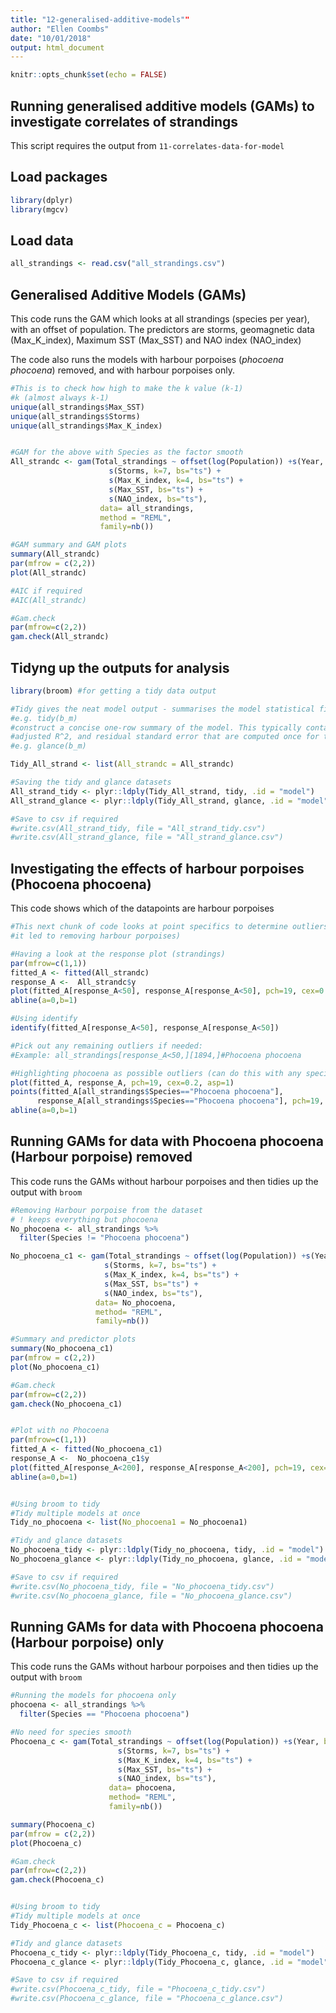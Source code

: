```yaml
---
title: "12-generalised-additive-models""
author: "Ellen Coombs"
date: "10/01/2018"
output: html_document
---
```


```r
knitr::opts_chunk$set(echo = FALSE)
```

## Running generalised additive models (GAMs) to investigate correlates of strandings
This script requires the output from `11-correlates-data-for-model`

## Load packages 
```r
library(dplyr)
library(mgcv)
```

## Load data 
```r

all_strandings <- read.csv("all_strandings.csv")

```

## Generalised Additive Models (GAMs)
This code runs the GAM which looks at all strandings (species per year), with an offset of population. The predictors are storms, geomagnetic data (Max_K_index), Maximum SST (Max_SST) and NAO index (NAO_index)

The code also runs the models with harbour porpoises (_phocoena phocoena_) removed, and with harbour porpoises only. 
```r

#This is to check how high to make the k value (k-1)
#k (almost always k-1)
unique(all_strandings$Max_SST)
unique(all_strandings$Storms)
unique(all_strandings$Max_K_index)


#GAM for the above with Species as the factor smooth 
All_strandc <- gam(Total_strandings ~ offset(log(Population)) +s(Year, Species, bs="fs") +
                      s(Storms, k=7, bs="ts") +
                      s(Max_K_index, k=4, bs="ts") +
                      s(Max_SST, bs="ts") +
                      s(NAO_index, bs="ts"), 
                    data= all_strandings, 
                    method = "REML",
                    family=nb())

#GAM summary and GAM plots 
summary(All_strandc)
par(mfrow = c(2,2))
plot(All_strandc)

#AIC if required 
#AIC(All_strandc)

#Gam.check
par(mfrow=c(2,2))
gam.check(All_strandc)

```


## Tidyng up the outputs for analysis 
```r

library(broom) #for getting a tidy data output 

#Tidy gives the neat model output - summarises the model statistical findings 
#e.g. tidy(b_m)
#construct a concise one-row summary of the model. This typically contains values such as R^2, 
#adjusted R^2, and residual standard error that are computed once for the entire model.
#e.g. glance(b_m)

Tidy_All_strand <- list(All_strandc = All_strandc) 

#Saving the tidy and glance datasets 
All_strand_tidy <- plyr::ldply(Tidy_All_strand, tidy, .id = "model")
All_strand_glance <- plyr::ldply(Tidy_All_strand, glance, .id = "model")

#Save to csv if required 
#write.csv(All_strand_tidy, file = "All_strand_tidy.csv")
#write.csv(All_strand_glance, file = "All_strand_glance.csv")
```


## Investigating the effects of harbour porpoises (Phocoena phocoena)
This code shows which of the datapoints are harbour porpoises 
```r

#This next chunk of code looks at point specifics to determine outliers (in this case
#it led to removing harbour porpoises) 

#Having a look at the response plot (strandings)
par(mfrow=c(1,1))
fitted_A <- fitted(All_strandc)
response_A <-  All_strandc$y
plot(fitted_A[response_A<50], response_A[response_A<50], pch=19, cex=0.2, asp=1)
abline(a=0,b=1)

#Using identify
identify(fitted_A[response_A<50], response_A[response_A<50])

#Pick out any remaining outliers if needed: 
#Example: all_strandings[response_A<50,][1894,]#Phocoena phocoena 

#Highlighting phocoena as possible outliers (can do this with any species)
plot(fitted_A, response_A, pch=19, cex=0.2, asp=1)
points(fitted_A[all_strandings$Species=="Phocoena phocoena"], 
      response_A[all_strandings$Species=="Phocoena phocoena"], pch=19, cex=0.5, col="red")
abline(a=0,b=1)

```


## Running GAMs for data with Phocoena phocoena (Harbour porpoise) removed 
This code runs the GAMs without harbour porpoises and then tidies up the output with `broom`
```r

#Removing Harbour porpoise from the dataset 
# ! keeps everything but phocoena
No_phocoena <- all_strandings %>%
  filter(Species != "Phocoena phocoena")

No_phocoena_c1 <- gam(Total_strandings ~ offset(log(Population)) +s(Year, Species, bs="fs") +
                     s(Storms, k=7, bs="ts") +
                     s(Max_K_index, k=4, bs="ts") +
                     s(Max_SST, bs="ts") +
                     s(NAO_index, bs="ts"), 
                   data= No_phocoena, 
                   method= "REML",
                   family=nb())

#Summary and predictor plots 
summary(No_phocoena_c1)
par(mfrow = c(2,2))
plot(No_phocoena_c1)

#Gam.check 
par(mfrow=c(2,2))
gam.check(No_phocoena_c1)


#Plot with no Phocoena 
par(mfrow=c(1,1))
fitted_A <- fitted(No_phocoena_c1)
response_A <-  No_phocoena_c1$y
plot(fitted_A[response_A<200], response_A[response_A<200], pch=19, cex=0.2, asp=1)
abline(a=0,b=1)


#Using broom to tidy 
#Tidy multiple models at once 
Tidy_no_phocoena <- list(No_phocoena1 = No_phocoena1)

#Tidy and glance datasets 
No_phocoena_tidy <- plyr::ldply(Tidy_no_phocoena, tidy, .id = "model")
No_phocoena_glance <- plyr::ldply(Tidy_no_phocoena, glance, .id = "model")

#Save to csv if required 
#write.csv(No_phocoena_tidy, file = "No_phocoena_tidy.csv")
#write.csv(No_phocoena_glance, file = "No_phocoena_glance.csv")

```


## Running GAMs for data with Phocoena phocoena (Harbour porpoise) only 
This code runs the GAMs without harbour porpoises and then tidies up the output with `broom`
```r

#Running the models for phocoena only 
phocoena <- all_strandings %>% 
  filter(Species == "Phocoena phocoena")

#No need for species smooth 
Phocoena_c <- gam(Total_strandings ~ offset(log(Population)) +s(Year, bs="ts") +
                        s(Storms, k=7, bs="ts") +
                        s(Max_K_index, k=4, bs="ts") +
                        s(Max_SST, bs="ts") +
                        s(NAO_index, bs="ts"), 
                      data= phocoena, 
                      method= "REML",
                      family=nb())

summary(Phocoena_c)
par(mfrow = c(2,2))
plot(Phocoena_c)

#Gam.check
par(mfrow=c(2,2))
gam.check(Phocoena_c)


#Using broom to tidy 
#Tidy multiple models at once 
Tidy_Phocoena_c <- list(Phocoena_c = Phocoena_c)

#Tidy and glance datasets 
Phocoena_c_tidy <- plyr::ldply(Tidy_Phocoena_c, tidy, .id = "model")
Phocoena_c_glance <- plyr::ldply(Tidy_Phocoena_c, glance, .id = "model")

#Save to csv if required 
#write.csv(Phocoena_c_tidy, file = "Phocoena_c_tidy.csv")
#write.csv(Phocoena_c_glance, file = "Phocoena_c_glance.csv")



```




